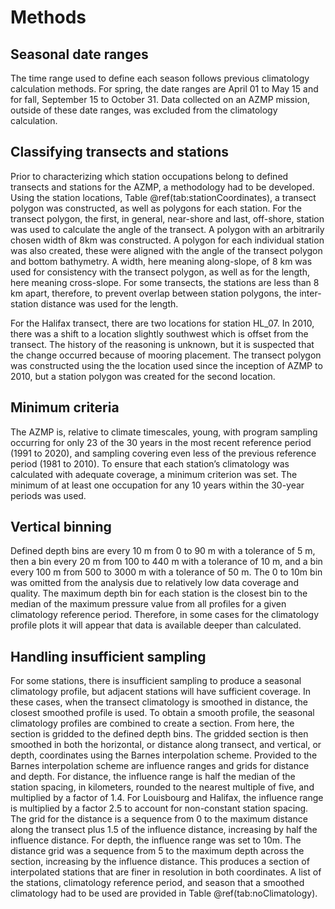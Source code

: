 # Methods {#sec:methods}

## Seasonal date ranges

The time range used to define each season follows previous climatology calculation methods. For spring, the date ranges are April 01 to May 15 and for fall, September 15 to October 31. Data collected on an AZMP mission, outside of these date ranges, was excluded from the climatology calculation. 

## Classifying transects and stations

Prior to characterizing which station occupations belong to defined transects and stations for the AZMP, a methodology had to be developed. Using the station locations, Table \@ref(tab:stationCoordinates), a transect polygon was constructed, as well as polygons for each station. For the transect polygon, the first, in general, near-shore and last, off-shore, station was used to calculate the angle of the transect. A polygon with an arbitrarily chosen width of 8km was constructed. A polygon for each individual station was also created, these were aligned with the angle of the transect polygon and bottom bathymetry. A width, here meaning along-slope, of 8 km was used for consistency with the transect polygon, as well as for the length, here meaning cross-slope. For some transects, the stations are less than 8 km apart, therefore, to prevent overlap between station polygons, the inter-station distance was used for the length.

For the Halifax transect, there are two locations for station HL\_07. In 2010, there was a shift to a location slightly southwest which is offset from the transect. The history of the reasoning is unknown, but it is suspected that the change occurred because of mooring placement. The transect polygon was constructed using the the location used since the inception of AZMP to 2010, but a station polygon was created for the second location.

## Minimum criteria

The AZMP is, relative to climate timescales, young, with program sampling occurring for only 23 of the 30 years in the most recent reference period (1991 to 2020), and sampling covering even less of the previous reference period (1981 to 2010). To ensure that each station’s climatology was calculated with adequate coverage, a minimum criterion was set. The minimum of at least one occupation for any 10 years within the 30-year periods was used. 

## Vertical binning

Defined depth bins are every 10 m from 0 to 90 m with a tolerance of 5 m, then a bin every 20 m from 100 to 440 m with a tolerance of 10 m, and a bin every 100 m from 500 to 3000 m with a tolerance of 50 m. The 0 to 10m bin was omitted from the analysis due to relatively low data coverage and quality. The maximum depth bin for each station is the closest bin to the median of the maximum pressure value from all profiles for a given climatology reference period. Therefore, in some cases for the climatology profile plots it will appear that data is available deeper than calculated.

## Handling insufficient sampling

For some stations, there is insufficient sampling to produce a seasonal climatology profile, but adjacent stations will have sufficient coverage. In these cases, when the transect climatology is smoothed in distance, the closest smoothed profile is used. To obtain a smooth profile, the seasonal climatology profiles are combined to create a section. From here, the section is gridded to the defined depth bins. The gridded section is then smoothed in both the horizontal, or distance along transect, and vertical, or depth, coordinates using the Barnes interpolation scheme. Provided to the Barnes interpolation scheme are influence ranges and grids for distance and depth. For distance, the influence range is half the median of the station spacing, in kilometers, rounded to the nearest multiple of five, and multiplied by a factor of 1.4. For Louisbourg and Halifax, the influence range is multiplied by a factor 2.5 to account for non-constant station spacing. The grid for the distance is a sequence from 0 to the maximum distance along the transect plus 1.5 of the influence distance, increasing by half the influence distance. For depth, the influence range was set to 10m. The distance grid was a sequence from 5 to the maximum depth across the section, increasing by the influence distance. This produces a section of interpolated stations that are finer in resolution in both coordinates. A list of the stations, climatology reference period, and season that a smoothed climatology had to be used are provided in Table \@ref(tab:noClimatology).
